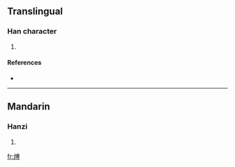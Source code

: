 ==Translingual==

===Han character===
{{Han char|rn=86|rad=火|as=10|sn=14|four=|canj=火戈月戈 (FIBI)}}

# {{defn|Han|sort=火10}}

====References====
* {{Han ref|kx=0678.300|dkj=19277|dj=1090.190|hdz=32223.010|uh=717F|ud=29055}}

----

==Mandarin==

===Hanzi===
{{cmn-hanzi|pin=[[bó]] ([[bo2]])|wg=po<sup>2</sup>}}

# {{defn|Mandarin}}

[[fr:煿]]